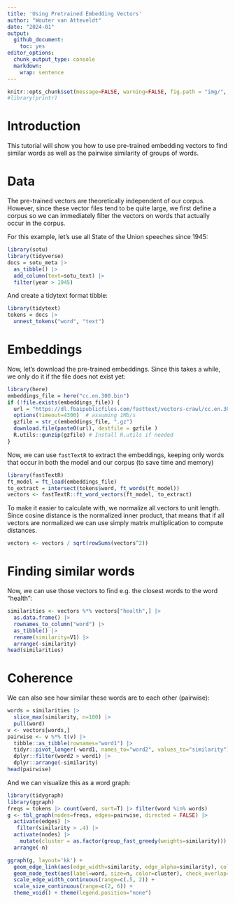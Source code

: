 ```yaml
---
title: 'Using Pretrained Embedding Vectors'
author: "Wouter van Atteveldt"
date: "2024-01"
output: 
  github_document:
    toc: yes
editor_options: 
  chunk_output_type: console
  markdown: 
    wrap: sentence
---
```



```r
knitr::opts_chunk$set(message=FALSE, warning=FALSE, fig.path = "img/", results='hide')
#library(printr)
```


# Introduction

This tutorial will show you how to use pre-trained embedding vectors to find similar words
as well as the pairwise similarity of groups of words. 


# Data

The pre-trained vectors are theoretically independent of our corpus.
However, since these vector files tend to be quite large, we first define a corpus
so we can immediately filter the vectors on words that actually occur in the corpus. 

For this example, let's use all State of the Union speeches since 1945:

```r
library(sotu)
library(tidyverse)
docs = sotu_meta |>
  as_tibble() |>
  add_column(text=sotu_text) |>
  filter(year > 1945)
```

And create a tidytext format tibble:

```r
library(tidytext)
tokens = docs |> 
  unnest_tokens("word", "text")
```


# Embeddings

Now, let's download the pre-trained embeddings. Since this takes a while, we only do it if the file does not exist yet:

```r
library(here)
embeddings_file = here("cc.en.300.bin")
if (!file.exists(embeddings_file)) {
  url = "https://dl.fbaipublicfiles.com/fasttext/vectors-crawl/cc.en.300.bin.gz"
  options(timeout=4300)  # assuming 1Mb/s
  gzfile = str_c(embeddings_file, ".gz")
  download.file(paste0(url), destfile = gzfile )
  R.utils::gunzip(gzfile) # Install R.utils if needed
}
```


Now, we can use `fastTextR` to extract the embeddings,
keeping only words that occur in both the model and our corpus (to save time and memory)

```r
library(fastTextR)
ft_model = ft_load(embeddings_file)
to_extract = intersect(tokens$word, ft_words(ft_model))
vectors <- fastTextR::ft_word_vectors(ft_model, to_extract)
```

To make it easier to calculate with, we normalize all vectors to unit length.
Since cosine distance is the normalized inner product, that means that if all vectors are normalized
we can use simply matrix multiplication to compute distances. 

```r
vectors <- vectors / sqrt(rowSums(vectors^2))
```

# Finding similar words

Now, we can use those vectors to find e.g. the closest words to the word "health":

```r
similarities <- vectors %*% vectors["health",] |>
  as.data.frame() |>
  rownames_to_column("word") |>
  as_tibble() |>
  rename(similarity=V1) |>
  arrange(-similarity)
head(similarities)
```

# Coherence

We can also see how similar these words are to each other (pairwise):

```r
words = similarities |> 
  slice_max(similarity, n=100) |>
  pull(word)
v <- vectors[words,]
pairwise <- v %*% t(v) |>
  tibble::as_tibble(rownames="word1") |>
  tidyr::pivot_longer(-word1, names_to="word2", values_to="similarity") |>
  dplyr::filter(word2 > word1) |>
  dplyr::arrange(-similarity) 
head(pairwise)
```

And we can visualize this as a word graph:

```r
library(tidygraph)
library(ggraph)
freqs = tokens |> count(word, sort=T) |> filter(word %in% words)
g <- tbl_graph(nodes=freqs, edges=pairwise, directed = FALSE) |>
  activate(edges) |>
   filter(similarity > .4) |>
  activate(nodes) |>
    mutate(cluster = as.factor(group_fast_greedy(weights=similarity)))  |>
  arrange(-n)

ggraph(g, layout='kk') + 
  geom_edge_link(aes(edge_width=similarity, edge_alpha=similarity), color='grey') + 
  geom_node_text(aes(label=word, size=n, color=cluster), check_overlap=TRUE) + 
  scale_edge_width_continuous(range=c(.5, 2)) + 
  scale_size_continuous(range=c(2, 6)) + 
  theme_void() + theme(legend.position="none")
```